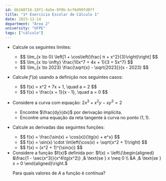 ```yaml
---
id: 6b160716-18f1-4a5e-9f0b-bcf6d99fd8ff
title: "1º Exercício Escolar de Cálculo 1"
date: 2023-12-14
department: "Área 2"
university: "UFPE"
tags: ["cálculo"]
---
```


- Calcule os seguintes limites:
  - <Question>
    $$
      \lim_{x \to 0} \left[1 + \cos\left(\frac{ π + x^2}{3}\right)\right]
    $$
    </Question>
  - <Question>
    $$
      \lim_{x \to \infty} \frac{10x^7 + 4x + 1}{3 + 5x^7}
    $$
    </Question>
  - <Question>
    $$
      \lim_{x \to 2023} \frac{\sqrt{x} - \sqrt{2023}}{x - 2023}
    $$
    </Question>

- Calcule $f'(a)$ usando a definição nos seguintes casos:
  - <Question>
    $$
      f(x) = x^2 + 7x + 1, \quad a = 2
    $$
    </Question>
  - <Question>
    $$
      f(x) = \frac{x + 1}{x - 1}, \quad a = 0
    $$
    </Question>

- Considere a curva com equação: $2x^3 + x^2y - xy^3 = 2$
  - <Question>Encontre $\frac{dy}{dx}$ por derivação implícita.</Question>
  - <Question>Encontre uma equação da reta tangente à curva no ponto $(1, 1).$</Question>

- Calcule as derivadas das seguintes funções:
  - <Question>
    $$
      f(x) = \frac{\sin(x) + \cos(x)}{\tg(x) + e^x}
    $$
    </Question>
  - <Question>
    $$
      f(x) = \sin(x) \cdot \ln\left(\cos(x) + \sqrt{x^2 + 1}\right)
    $$
    </Question>
  - <Question>
    $$
      f(x) = (x^2 + 1)^{\sin(x)}
    $$
    </Question>

- <Question>
  Considere a função $f(x)$ definida por:
  $f(x) = \left\{\begin{aligned}
    &\frac{1 - \sec(x^3)}{x^4\tg(x^2)} ,& \text{se } x \neq 0 \\
    &A ,& \text{se } x = 0
  \end{aligned}\right.$

  Para quais valores de $A$ a função é contínua?
  </Question>
